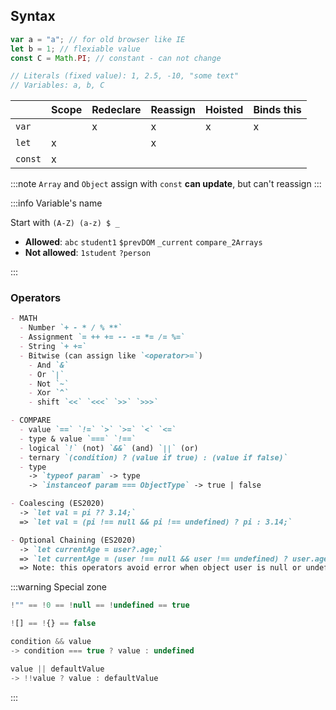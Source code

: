 ## Syntax

```js
var a = "a"; // for old browser like IE
let b = 1; // flexiable value
const C = Math.PI; // constant - can not change

// Literals (fixed value): 1, 2.5, -10, "some text"
// Variables: a, b, C
```

|         | Scope | Redeclare | Reassign | Hoisted | Binds this |
| ------- | ----- | --------- | -------- | ------- | ---------- |
| `var`   |       | x         | x        | x       | x          |
| `let`   | x     |           | x        |         |            |
| `const` | x     |           |          |         |            |

:::note
`Array` and `Object` assign with `const` **can update**, but can't reassign
:::

:::info Variable's name

Start with `(A-Z) (a-z) $ _`

- **Allowed**: `abc` `student1` `$prevDOM` `_current` `compare_2Arrays`
- **Not allowed**: `1student` `?person`

:::

### Operators

```md
- MATH
  - Number `+ - * / % **`
  - Assignment `= ++ += -- -= *= /= %=`
  - String `+ +=`
  - Bitwise (can assign like `<operator>=`)
    - And `&`
    - Or `|`
    - Not `~`
    - Xor `^`
    - shift `<<` `<<<` `>>` `>>>`

- COMPARE
  - value `==` `!=` `>` `>=` `<` `<=`
  - type & value `===` `!==`
  - logical `!` (not) `&&` (and) `||` (or)
  - ternary `(condition) ? (value if true) : (value if false)`
  - type
    -> `typeof param` -> type
    -> `instanceof param === ObjectType` -> true | false

- Coalescing (ES2020)
  -> `let val = pi ?? 3.14;`
  => `let val = (pi !== null && pi !== undefined) ? pi : 3.14;`

- Optional Chaining (ES2020)
  -> `let currentAge = user?.age;`
  => `let currentAge = (user !== null && user !== undefined) ? user.age : undefined`
  => Note: this operators avoid error when object user is null or undefined
```

:::warning Special zone

```js
!"" == !0 == !null == !undefined == true

![] == !{} == false

condition && value 
-> condition === true ? value : undefined

value || defaultValue 
-> !!value ? value : defaultValue
```

:::
